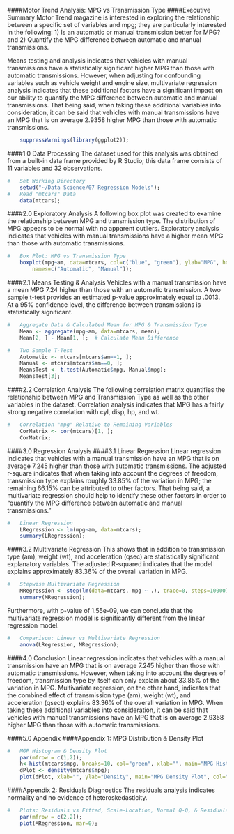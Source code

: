####Motor Trend Analysis: MPG vs Transmission Type
####Executive Summary
Motor Trend magazine is interested in exploring the relationship between a specific set of variables and mpg; they are particularly interested in the following: 1) Is an automatic or manual transmission better for MPG? and 2) Quantify the MPG difference between automatic and manual transmissions.
  
Means testing and analysis indicates that vehicles with manual transmissions have a statistically significant higher MPG than those with automatic transmissions.  However, when adjusting for confounding variables such as vehicle weight and engine size, multivariate regression analysis indicates that these additional factors have a significant impact on our ability to quantify the MPG difference between automatic and manual transmissions.  That being said, when taking these additional variables into consideration, it can be said that vehicles with manual transmissions have an MPG that is on average 2.9358 higher MPG than those with automatic transmissions.  
  
```r
    suppressWarnings(library(ggplot2));
```
  
####1.0 Data Processing
The dataset used for this analysis was obtained from a built-in data frame provided by R Studio; this data frame consists of 11 variables and 32 observations.
```r
#   Set Working Directory
    setwd("~/Data Science/07 Regression Models");
#   Read "mtcars" Data
    data(mtcars);
```
  
####2.0 Exploratory Analysis
A following box plot was created to examine the relationship between MPG and transmission type.  The distribution of MPG appears to be normal with no apparent outliers.  Exploratory analysis indicates that vehicles with manual transmissions have a higher mean MPG than those with automatic transmissions.
  
```r
#   Box Plot: MPG vs Transmission Type
    boxplot(mpg~am, data=mtcars, col=c("blue", "green"), ylab="MPG", horizontal=T, mar=0,
        names=c("Automatic", "Manual"));
```
  
####2.1 Means Testing & Analysis
Vehicles with a manual transmission have a mean MPG 7.24 higher than those with an automatic transmission. A two sample t-test provides an estimated p-value approximately equal to .0013.  At a 95% confidence level, the difference between transmissions is statistically significant.
```r
#   Aggregate Data & Calculated Mean for MPG & Transmission Type
    Mean <- aggregate(mpg~am, data=mtcars, mean);
    Mean[2, ] - Mean[1, ];  # Calculate Mean Difference

#   Two Sample T-Test
    Automatic <- mtcars[mtcars$am==1, ];
    Manual <- mtcars[mtcars$am==0, ];
    MeansTest <- t.test(Automatic$mpg, Manual$mpg);
    MeansTest[3];
```
  
####2.2 Correlation Analysis
The following correlation matrix quantifies the relationship between MPG and Transmission Type as well as the other variables in the dataset.  Correlation analysis indicates that MPG has a fairly strong negative correlation with cyl, disp, hp, and wt.
```r
#   Correlation "mpg" Relative to Remaining Variables
    CorMatrix <- cor(mtcars)[1, ];
    CorMatrix;
```
  
####3.0 Regression Analysis
####3.1 Linear Regression
Linear regression indicates that vehicles with a manual transmission have an MPG that is on average 7.245 higher than those with automatic transmissions. The adjusted r-square indicates that when taking into account the degrees of freedom, transmission type explains roughly 33.85% of the variation in MPG; the remaining 66.15% can be attributed to other factors.  That being said, a multivariate regression should help to identify these other factors in order to "quantify the MPG difference between automatic and manual transmissions."
```r
#   Linear Regression
    LRegression <- lm(mpg~am, data=mtcars);
    summary(LRegression);
```


####3.2 Multivariate Regression
This shows that in addition to transmission type (am), weight (wt), and acceleration  (qsec) are statistically significant explanatory variables. The adjusted R-squared indicates that the model explains approximately 83.36% of the overall variation in MPG.
```r
#   Stepwise Multivariate Regression
    MRegression <- step(lm(data=mtcars, mpg ~ .), trace=0, steps=10000);
    summary(MRegression);
```

Furthermore, with p-value of 1.55e-09, we can conclude that the multivariate regression model is significantly different from the linear regression model.
```r
#   Comparison: Linear vs Multivariate Regression
    anova(LRegression, MRegression);
```
  
####4.0 Conclusion
Linear regression indicates that vehicles with a manual transmission have an MPG that is on average 7.245 higher than those with automatic transmissions. However, when taking into account the degrees of freedom, transmission type by itself can only explain about 33.85% of the variation in MPG.  Multivariate regression, on the other hand, indicates that the combined effect of transmission type (am), weight (wt), and acceleration (qsect) explains 83.36% of the overall variation in MPG. When taking these additional variables into consideration, it can be said that vehicles with manual transmissions have an MPG that is on average 2.9358 higher MPG than those with automatic transmissions.
  
####5.0 Appendix
####Appendix 1: MPG Distribution & Density Plot
```r
#   MGP Histogram & Density Plot
    par(mfrow = c(1,2));
    h<-hist(mtcars$mpg, breaks=10, col="green", xlab="", main="MPG Histogram");
    dPlot <- density(mtcars$mpg);
    plot(dPlot, xlab="", ylab="Density", main="MPG Density Plot", col="blue", lwd=2);
```
  
####Appendix 2: Residuals Diagnostics
The residuals analysis indicates normality and no evidence of heteroskedasticity.
```r
#   Plots: Residuals vs Fitted, Scale-Location, Normal Q-Q, & Residuals vs Leverage
    par(mfrow = c(2,2));
    plot(MRegression, mar=0);
```
